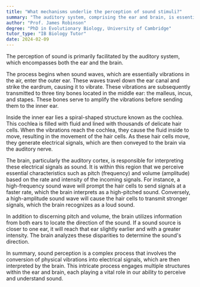 ```yaml
---
title: "What mechanisms underlie the perception of sound stimuli?"
summary: "The auditory system, comprising the ear and brain, is essential for perceiving sound stimuli."
author: "Prof. James Robinson"
degree: "PhD in Evolutionary Biology, University of Cambridge"
tutor_type: "IB Biology Tutor"
date: 2024-02-09
---
```


The perception of sound is primarily facilitated by the auditory system, which encompasses both the ear and the brain.

The process begins when sound waves, which are essentially vibrations in the air, enter the outer ear. These waves travel down the ear canal and strike the eardrum, causing it to vibrate. These vibrations are subsequently transmitted to three tiny bones located in the middle ear: the malleus, incus, and stapes. These bones serve to amplify the vibrations before sending them to the inner ear.

Inside the inner ear lies a spiral-shaped structure known as the cochlea. This cochlea is filled with fluid and lined with thousands of delicate hair cells. When the vibrations reach the cochlea, they cause the fluid inside to move, resulting in the movement of the hair cells. As these hair cells move, they generate electrical signals, which are then conveyed to the brain via the auditory nerve.

The brain, particularly the auditory cortex, is responsible for interpreting these electrical signals as sound. It is within this region that we perceive essential characteristics such as pitch (frequency) and volume (amplitude) based on the rate and intensity of the incoming signals. For instance, a high-frequency sound wave will prompt the hair cells to send signals at a faster rate, which the brain interprets as a high-pitched sound. Conversely, a high-amplitude sound wave will cause the hair cells to transmit stronger signals, which the brain recognizes as a loud sound.

In addition to discerning pitch and volume, the brain utilizes information from both ears to locate the direction of the sound. If a sound source is closer to one ear, it will reach that ear slightly earlier and with a greater intensity. The brain analyzes these disparities to determine the sound's direction.

In summary, sound perception is a complex process that involves the conversion of physical vibrations into electrical signals, which are then interpreted by the brain. This intricate process engages multiple structures within the ear and brain, each playing a vital role in our ability to perceive and understand sound.
    